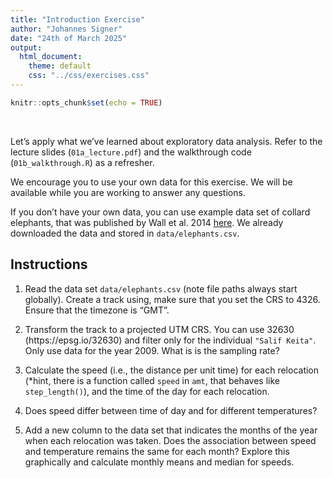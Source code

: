 ```yaml
---
title: "Introduction Exercise"
author: "Johannes Signer"
date: "24th of March 2025"
output: 
  html_document:
    theme: default
    css: "../css/exercises.css"
---
```


```r
knitr::opts_chunk$set(echo = TRUE)
```

<br>

Let's apply what we've learned about exploratory data analysis. Refer to the lecture slides (`01a_lecture.pdf`) and the walkthrough code (`01b_walkthrough.R`) as a refresher.

We encourage you to use your own data for this exercise. We will be available while you are working to answer any questions.

If you don't have your own data, you can use example data set of collard elephants, that was published by Wall et al. 2014 [here](https://www.datarepository.movebank.org/handle/10255/move.372). We already downloaded the data and stored in `data/elephants.csv`. 


## Instructions

1. Read the data set `data/elephants.csv` (note file paths always start globally). Create a track using, make sure that you set the CRS to 4326. Ensure that the timezone is "GMT". 

2. Transform the track to a projected UTM CRS. You can use 32630 (https://epsg.io/32630) and filter only for the individual `"Salif Keita"`. Only use data for the year 2009. What is is the sampling rate?

3. Calculate the speed (i.e., the distance per unit time) for each relocation (*hint, there is a function called `speed` in `amt`, that behaves like `step_length()`), and the time of the day for each relocation. 

4. Does speed differ between time of day and for different temperatures?

5. Add a new column to the data set that indicates the months of the year when each relocation was taken. Does the association between speed and temperature remains the same for each month? Explore this graphically and calculate monthly means and median for speeds.
